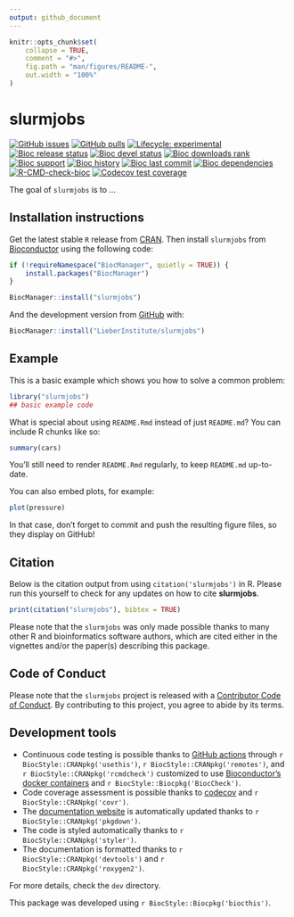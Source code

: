 ```yaml
---
output: github_document
---
```


<!-- README.md is generated from README.Rmd. Please edit that file -->

```r
knitr::opts_chunk$set(
    collapse = TRUE,
    comment = "#>",
    fig.path = "man/figures/README-",
    out.width = "100%"
)
```

# slurmjobs

<!-- badges: start -->
[![GitHub issues](https://img.shields.io/github/issues/LieberInstitute/slurmjobs)](https://github.com/LieberInstitute/slurmjobs/issues)
[![GitHub pulls](https://img.shields.io/github/issues-pr/LieberInstitute/slurmjobs)](https://github.com/LieberInstitute/slurmjobs/pulls)
[![Lifecycle: experimental](https://img.shields.io/badge/lifecycle-experimental-orange.svg)](https://lifecycle.r-lib.org/articles/stages.html#experimental)
[![Bioc release status](http://www.bioconductor.org/shields/build/release/bioc/slurmjobs.svg)](https://bioconductor.org/checkResults/release/bioc-LATEST/slurmjobs)
[![Bioc devel status](http://www.bioconductor.org/shields/build/devel/bioc/slurmjobs.svg)](https://bioconductor.org/checkResults/devel/bioc-LATEST/slurmjobs)
[![Bioc downloads rank](https://bioconductor.org/shields/downloads/release/slurmjobs.svg)](http://bioconductor.org/packages/stats/bioc/slurmjobs/)
[![Bioc support](https://bioconductor.org/shields/posts/slurmjobs.svg)](https://support.bioconductor.org/tag/slurmjobs)
[![Bioc history](https://bioconductor.org/shields/years-in-bioc/slurmjobs.svg)](https://bioconductor.org/packages/release/bioc/html/slurmjobs.html#since)
[![Bioc last commit](https://bioconductor.org/shields/lastcommit/devel/bioc/slurmjobs.svg)](http://bioconductor.org/checkResults/devel/bioc-LATEST/slurmjobs/)
[![Bioc dependencies](https://bioconductor.org/shields/dependencies/release/slurmjobs.svg)](https://bioconductor.org/packages/release/bioc/html/slurmjobs.html#since)
[![R-CMD-check-bioc](https://github.com/LieberInstitute/slurmjobs/actions/workflows/R-CMD-check-bioc.yaml/badge.svg)](https://github.com/LieberInstitute/slurmjobs/actions/workflows/R-CMD-check-bioc.yaml)
[![Codecov test coverage](https://codecov.io/gh/LieberInstitute/slurmjobs/branch/devel/graph/badge.svg)](https://app.codecov.io/gh/LieberInstitute/slurmjobs?branch=devel)
<!-- badges: end -->

The goal of `slurmjobs` is to ...

## Installation instructions

Get the latest stable `R` release from [CRAN](http://cran.r-project.org/). Then install `slurmjobs` from [Bioconductor](http://bioconductor.org/) using the following code:

```r
if (!requireNamespace("BiocManager", quietly = TRUE)) {
    install.packages("BiocManager")
}

BiocManager::install("slurmjobs")
```

And the development version from [GitHub](https://github.com/LieberInstitute/slurmjobs) with:

```r
BiocManager::install("LieberInstitute/slurmjobs")
```
## Example

This is a basic example which shows you how to solve a common problem:

```r
library("slurmjobs")
## basic example code
```

What is special about using `README.Rmd` instead of just `README.md`? You can include R chunks like so:

```r
summary(cars)
```

You'll still need to render `README.Rmd` regularly, to keep `README.md` up-to-date.

You can also embed plots, for example:

```r
plot(pressure)
```

In that case, don't forget to commit and push the resulting figure files, so they display on GitHub!

## Citation

Below is the citation output from using `citation('slurmjobs')` in R. Please
run this yourself to check for any updates on how to cite __slurmjobs__.

```r
print(citation("slurmjobs"), bibtex = TRUE)
```

Please note that the `slurmjobs` was only made possible thanks to many other R and bioinformatics software authors, which are cited either in the vignettes and/or the paper(s) describing this package.

## Code of Conduct

Please note that the `slurmjobs` project is released with a [Contributor Code of Conduct](http://bioconductor.org/about/code-of-conduct/). By contributing to this project, you agree to abide by its terms.

## Development tools

* Continuous code testing is possible thanks to [GitHub actions](https://www.tidyverse.org/blog/2020/04/usethis-1-6-0/)  through `r BiocStyle::CRANpkg('usethis')`, `r BiocStyle::CRANpkg('remotes')`, and `r BiocStyle::CRANpkg('rcmdcheck')` customized to use [Bioconductor's docker containers](https://www.bioconductor.org/help/docker/) and `r BiocStyle::Biocpkg('BiocCheck')`.
* Code coverage assessment is possible thanks to [codecov](https://codecov.io/gh) and `r BiocStyle::CRANpkg('covr')`.
* The [documentation website](http://LieberInstitute.github.io/slurmjobs) is automatically updated thanks to `r BiocStyle::CRANpkg('pkgdown')`.
* The code is styled automatically thanks to `r BiocStyle::CRANpkg('styler')`.
* The documentation is formatted thanks to `r BiocStyle::CRANpkg('devtools')` and `r BiocStyle::CRANpkg('roxygen2')`.

For more details, check the `dev` directory.

This package was developed using `r BiocStyle::Biocpkg('biocthis')`.


